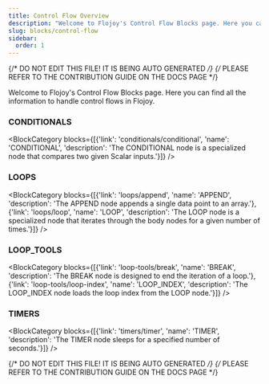 ```yaml
---
title: Control Flow Overview
description: "Welcome to Flojoy's Control Flow Blocks page. Here you can find all the information to handle control flows in Flojoy."
slug: blocks/control-flow
sidebar:
  order: 1
---
```


{/* DO NOT EDIT THIS FILE! IT IS BEING AUTO GENERATED */}
{/* PLEASE REFER TO THE CONTRIBUTION GUIDE ON THE DOCS PAGE */}


Welcome to Flojoy's Control Flow Blocks page. Here you can find all the information to handle control flows in Flojoy.

### CONDITIONALS
<BlockCategory blocks={[{'link': 'conditionals/conditional', 'name': 'CONDITIONAL', 'description': 'The CONDITIONAL node is a specialized node that compares two given Scalar inputs.'}]} />

### LOOPS
<BlockCategory blocks={[{'link': 'loops/append', 'name': 'APPEND', 'description': 'The APPEND node appends a single data point to an array.'}, {'link': 'loops/loop', 'name': 'LOOP', 'description': 'The LOOP node is a specialized node that iterates through the body nodes for a given number of times.'}]} />

### LOOP_TOOLS
<BlockCategory blocks={[{'link': 'loop-tools/break', 'name': 'BREAK', 'description': 'The BREAK node is designed to end the iteration of a loop.'}, {'link': 'loop-tools/loop-index', 'name': 'LOOP_INDEX', 'description': 'The LOOP_INDEX node loads the loop index from the LOOP node.'}]} />

### TIMERS
<BlockCategory blocks={[{'link': 'timers/timer', 'name': 'TIMER', 'description': 'The TIMER node sleeps for a specified number of seconds.'}]} />

{/* DO NOT EDIT THIS FILE! IT IS BEING AUTO GENERATED */}
{/* PLEASE REFER TO THE CONTRIBUTION GUIDE ON THE DOCS PAGE */}
